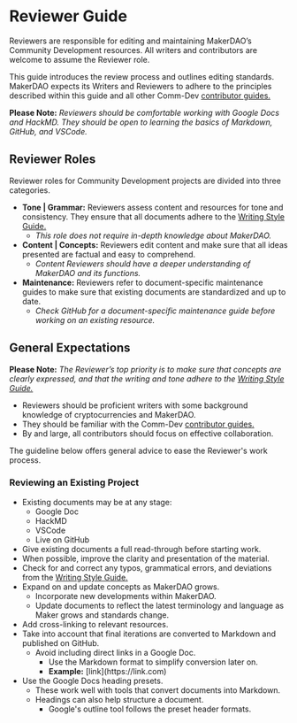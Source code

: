 # Reviewer Guide

Reviewers are responsible for editing and maintaining MakerDAO’s Community Development resources. All writers and contributors are welcome to assume the Reviewer role.

This guide introduces the review process and outlines editing standards. MakerDAO expects its Writers and Reviewers to adhere to the principles described within this guide and all other Comm-Dev [contributor guides.](https://github.com/ryancreatescopy/community/tree/203253ec20549aa3667729d5b12a0ee7c5834bde/contributing/readme.md)

<Callout icon="warning" secondary>

**Please Note:** _Reviewers should be comfortable working with Google Docs and HackMD. They should be open to learning the basics of Markdown, GitHub, and VSCode._
</Callout>

## Reviewer Roles

Reviewer roles for Community Development projects are divided into three categories.

- **Tone | Grammar:** Reviewers assess content and resources for tone and consistency. They ensure that all documents adhere to the [Writing Style Guide.](https://github.com/ryancreatescopy/community/tree/203253ec20549aa3667729d5b12a0ee7c5834bde/contributing/style-guide.md)
  - _This role does not require in-depth knowledge about MakerDAO._
- **Content | Concepts:** Reviewers edit content and make sure that all ideas presented are factual and easy to comprehend.
  - _Content Reviewers should have a deeper understanding of MakerDAO and its functions._
- **Maintenance:** Reviewers refer to document-specific maintenance guides to make sure that existing documents are standardized and up to date.
  - _Check GitHub for a document-specific maintenance guide before working on an existing resource._

## General Expectations

<Callout icon="warning" secondary>

**Please Note:** _The Reviewer’s top priority is to make sure that concepts are clearly expressed, and that the writing and tone adhere to the_ [_Writing Style Guide._](https://github.com/ryancreatescopy/community/tree/203253ec20549aa3667729d5b12a0ee7c5834bde/contributing/style-guide.md)
</Callout>

- Reviewers should be proficient writers with some background knowledge of cryptocurrencies and MakerDAO.
- They should be familiar with the Comm-Dev [contributor guides.](https://github.com/ryancreatescopy/community/tree/203253ec20549aa3667729d5b12a0ee7c5834bde/contributing/readme.md)
- By and large, all contributors should focus on effective collaboration.

The guideline below offers general advice to ease the Reviewer's work process.

### Reviewing an Existing Project

- Existing documents may be at any stage:
  - Google Doc
  - HackMD
  - VSCode
  - Live on GitHub
- Give existing documents a full read-through before starting work.
- When possible, improve the clarity and presentation of the material.
- Check for and correct any typos, grammatical errors, and deviations from the [Writing Style Guide.](https://github.com/ryancreatescopy/community/tree/203253ec20549aa3667729d5b12a0ee7c5834bde/contributing/style-guide.md)
- Expand on and update concepts as MakerDAO grows.
  - Incorporate new developments within MakerDAO.
  - Update documents to reflect the latest terminology and language as Maker grows and standards change.
- Add cross-linking to relevant resources.
- Take into account that final iterations are converted to Markdown and published on GitHub.
  - Avoid including direct links in a Google Doc.
    - Use the Markdown format to simplify conversion later on.
    - **Example:** \[link](https://link\.com)
- Use the Google Docs heading presets.
  - These work well with tools that convert documents into Markdown.
  - Headings can also help structure a document.
    - Google's outline tool follows the preset header formats.
